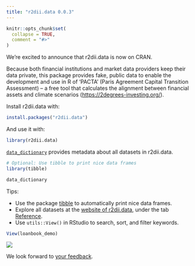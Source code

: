 ```yaml
---
title: "r2dii.data 0.0.3"
---
```


```r
knitr::opts_chunk$set(
  collapse = TRUE,
  comment = "#>"
)
```

We're excited to announce that r2dii.data is now on CRAN.

Because both financial institutions and market data providers keep their data private,
this package provides fake, public data to enable the development and use in R
of 'PACTA' (Paris Agreement Capital Transition Assessment) -- a free tool that
calculates the alignment between financial assets and climate scenarios
(<https://2degrees-investing.org/>).

Install r2dii.data with:

```r
install.packages("r2dii.data")
```

And use it with:

```r
library(r2dii.data)
```

[`data_dictionary`](https://2degreesinvesting.github.io/r2dii.data/reference/data_dictionary.html) provides metadata about all datasets in r2dii.data.

```r
# Optional: Use tibble to print nice data frames
library(tibble)

data_dictionary
```

Tips:

* Use the package [tibble](https://tibble.tidyverse.org/) to automatically print nice data frames.
* Explore all datasets at the [website of r2dii.data](https://2degreesinvesting.github.io/r2dii.data/index.html), under the tab [Reference](https://2degreesinvesting.github.io/r2dii.data/reference/index.html).
* Use `utils::View()` in RStudio to search, sort, and filter keywords.

```r
View(loanbook_demo)
```

![](http://i.imgur.com/CsZAPN0.png)

We look forward to [your feedback](https://github.com/2DegreesInvesting/r2dii.data/issues/new/choose).
